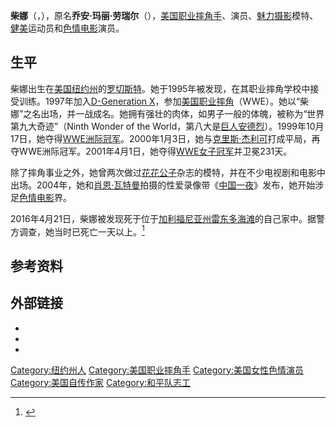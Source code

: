 {{request translation|time=2016-04-24T08:32:15+00:00}}
{{Adult bio
| name            = 柴娜
| gender          = female
| image           = Laurer,_Joanie_(2007).jpg
| alt             = 
| caption         = 柴娜
| birthname      = Joan Marie Laurer
| birth          = 1969年12月27日<br/>{{USA}}[[纽约州|纽约州]][[罗切斯特_(纽约州)|罗切斯特]]
| death           = {{Death date and age|2016|4|20|1969|12|27}}<br/>{{USA}}[[加利福尼亞州|加利福尼亞州]][[雷東多海灘_(加利福尼亞州)|雷東多海灘]]
| spouse          = 
| height          = {{height|ft=5|in=10}}
| weight          = {{convert|180|lb|kg st|abbr=on}}
| eye color       = 蓝色<ref name="afdb">{{cite web|title=Joanie Laurer DVDs, VOD, Blu-Ray Videos at Adult Film Database|publisher=AFDB.com|url=http://www.adultfilmdatabase.com/actor/joanie-laurer-36148|accessdate=September 1, 2012|archive-date=2012-10-25|archive-url=https://web.archive.org/web/20121025115209/http://www.adultfilmdatabase.com/actor/joanie-laurer-36148/|dead-url=yes}}</ref>
| hair_color      = Brown<ref name="iafd">{{cite web|title=Personal Bio: Chyna|publisher=IAFD.com|url=http://www.iafd.com/person.rme/perfid=Chyna_WWF/gender=f/Chyna.htm|accessdate=September 1, 2012|archive-date=2013-01-25|archive-url=https://www.webcitation.org/6DvhrUBzO?url=http://www.iafd.com/person.rme/perfid=Chyna_WWF/gender=f/Chyna.htm|dead-url=no}}</ref>
| ethnicity       = 高加索人
| alias           = Joanie Laurer<br />Chynna Doll<br />The Ninth Wonder of the World
| number of films = 6{{small|（根据[[互联网成人电影数据库|互联网成人电影数据库]]）}}
| website         = {{URL|therealchyna.com}}
| spelling        = <!-- US for color, UK for colour -->
}}
'''柴娜'''（{{lang-en|Chyna}}，{{bd|1969年|12月27日|2016年|4月20日|CatIdx=Ch}}），原名'''乔安·玛丽·劳瑞尔'''（{{lang|en|Joan Marie Laurer}}），[[美国|美国]][[职业摔角|职业摔角手]]、演员、[[魅力摄影|魅力摄影]]模特、[[健美|健美]]运动员和[[色情电影|色情电影]]演员。

==生平==
柴娜出生在[[美国|美国]][[纽约州|纽约州]]的[[罗切斯特_(纽约州)|罗切斯特]]。她于1995年被{{le|杀手科瓦尔斯基|Killer Kowalski}}发现，在其职业摔角学校中接受训练。1997年加入[[D-Generation_X|D-Generation X]]，参加[[美国职业摔角|美国职业摔角]]（WWE）。她以“柴娜”之名出场，并一战成名。她拥有强壮的肉体，如男子一般的体魄，被称为“世界第九大奇迹”（Ninth Wonder of the World，第八大是[[巨人安德烈|巨人安德烈]]）。1999年10月17日，她夺得[[WWE洲际冠军|WWE洲际冠军]]。2000年1月3日，她与[[克里斯·杰利可|克里斯·杰利可]]打成平局，再夺WWE洲际冠军。2001年4月1日，她夺得[[WWE女子冠军|WWE女子冠军]]并卫冕231天。

除了摔角事业之外，她曾两次做过[[花花公子|花花公子]]杂志的模特，并在不少电视剧和电影中出场。2004年，她和[[肖恩·瓦特曼|肖恩·瓦特曼]]拍摄的性爱录像带《[[中国一夜|中国一夜]]》发布，她开始涉足[[色情电影|色情电影]]界。

2016年4月21日，柴娜被发现死于位于[[加利福尼亚州|加利福尼亚州]][[雷东多海滩_(加利福尼亚州)|雷东多海滩]]的自己家中。据警方调查，她当时已死亡一天以上。<ref>{{Cite web |url=http://www.chinatimes.com/realtimenews/20160422001688-260403 |title=傳奇摔角女星Chyna於家中身亡 |access-date=2016-04-23 |archive-date=2019-12-03 |archive-url=https://web.archive.org/web/20191203180216/https://www.chinatimes.com/realtimenews/20160422001688-260403 |dead-url=no }}</ref>

==参考资料==
{{reflist}}
==外部链接==
*{{Facebook|ChynaJoanLaurer}}
*{{Twitter|ChynaJoanLaurer}}
*{{IMDb name|0491321|Chyna}}
{{WWE洲际冠军}}
{{DEFAULTSORT:Chyna}}
[[Category:纽约州人|Category:纽约州人]]
[[Category:美国职业摔角手|Category:美国职业摔角手]]
[[Category:美国女性色情演员|Category:美国女性色情演员]]
[[Category:美国自传作家|Category:美国自传作家]]
[[Category:和平队志工|Category:和平队志工]]